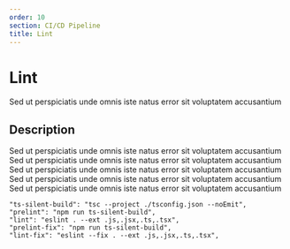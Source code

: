 ```yaml
---
order: 10
section: CI/CD Pipeline
title: Lint
---
```


# Lint

Sed ut perspiciatis unde omnis iste natus error sit voluptatem accusantium

## Description

Sed ut perspiciatis unde omnis iste natus error sit voluptatem accusantium
Sed ut perspiciatis unde omnis iste natus error sit voluptatem accusantium
Sed ut perspiciatis unde omnis iste natus error sit voluptatem accusantium
Sed ut perspiciatis unde omnis iste natus error sit voluptatem accusantium
Sed ut perspiciatis unde omnis iste natus error sit voluptatem accusantium

```
"ts-silent-build": "tsc --project ./tsconfig.json --noEmit",
"prelint": "npm run ts-silent-build",
"lint": "eslint . --ext .js,.jsx,.ts,.tsx",
"prelint-fix": "npm run ts-silent-build",
"lint-fix": "eslint --fix . --ext .js,.jsx,.ts,.tsx",
```
